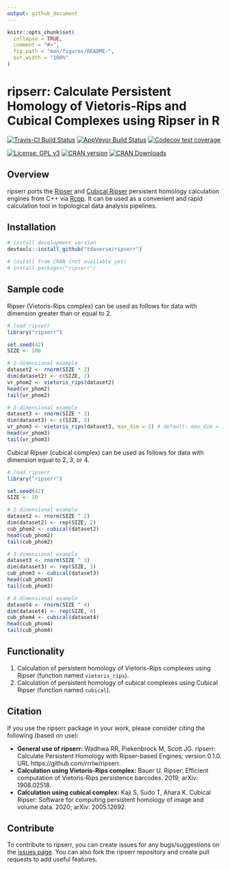 ```yaml
---
output: github_document
---
```


<!-- README.md is generated from README.Rmd. Please edit that file -->

```r
knitr::opts_chunk$set(
  collapse = TRUE,
  comment = "#>",
  fig.path = "man/figures/README-",
  out.width = "100%"
)
```

# ripserr: Calculate Persistent Homology of Vietoris-Rips and Cubical Complexes using Ripser in R

[![Travis-CI Build Status](https://travis-ci.org/rrrlw/ripserr.svg?branch=master)](https://travis-ci.org/rrrlw/ripserr)
[![AppVeyor Build Status](https://ci.appveyor.com/api/projects/status/github/rrrlw/ripserr?branch=master&svg=true)](https://ci.appveyor.com/project/rrrlw/ripserr)
[![Codecov test coverage](https://codecov.io/gh/rrrlw/ripserr/branch/master/graph/badge.svg)](https://codecov.io/gh/rrrlw/ripserr?branch=master)

[![License: GPL v3](https://img.shields.io/badge/License-GPL%20v3-blue.svg)](https://www.gnu.org/licenses/gpl-3.0)
[![CRAN version](http://www.r-pkg.org/badges/version/ripserr)](https://CRAN.R-project.org/package=ripserr)
[![CRAN Downloads](http://cranlogs.r-pkg.org/badges/grand-total/ripserr)](https://CRAN.R-project.org/package=ripserr)

## Overview

ripserr ports the [Ripser](https://arxiv.org/abs/1908.02518) and [Cubical Ripser](https://arxiv.org/abs/2005.12692) persistent homology calculation engines from C++ via [Rcpp](https://CRAN.R-project.org/package=Rcpp).
It can be used as a convenient and rapid calculation tool in topological data analysis pipelines.

## Installation

```r
# install development version
devtools::install_github("tdaverse/ripserr")

# install from CRAN (not available yet)
# install.packages("ripserr")
```

## Sample code

Ripser (Vietoris-Rips complex) can be used as follows for data with dimension greater than or equal to 2.

```r
# load ripserr
library("ripserr")

set.seed(42)
SIZE <- 100

# 2-dimensional example
dataset2 <- rnorm(SIZE * 2)
dim(dataset2) <- c(SIZE, 2)
vr_phom2 <- vietoris_rips(dataset2)
head(vr_phom2)
tail(vr_phom2)

# 3-dimensional example
dataset3 <- rnorm(SIZE * 3)
dim(dataset3) <- c(SIZE, 3)
vr_phom3 <- vietoris_rips(dataset3, max_dim = 2) # default: max_dim = 1
head(vr_phom3)
tail(vr_phom3)
```

Cubical Ripser (cubical complex) can be used as follows for data with dimension equal to 2, 3, or 4.

```r
# load ripserr
library("ripserr")

set.seed(42)
SIZE <- 10

# 2-dimensional example
dataset2 <- rnorm(SIZE ^ 2)
dim(dataset2) <- rep(SIZE, 2)
cub_phom2 <- cubical(dataset2)
head(cub_phom2)
tail(cub_phom2)

# 3-dimensional example
dataset3 <- rnorm(SIZE ^ 3)
dim(dataset3) <- rep(SIZE, 3)
cub_phom3 <- cubical(dataset3)
head(cub_phom3)
tail(cub_phom3)

# 4-dimensional example
dataset4 <- rnorm(SIZE ^ 4)
dim(dataset4) <- rep(SIZE, 4)
cub_phom4 <- cubical(dataset4)
head(cub_phom4)
tail(cub_phom4)
```

## Functionality

1. Calculation of persistent homology of Vietoris-Rips complexes using Ripser (function named `vietoris_rips`).
1. Calculation of persistent homology of cubical complexes using Cubical Ripser (function named `cubical`).

## Citation

If you use the ripserr package in your work, please consider citing the following (based on use):

* **General use of ripserr:** Wadhwa RR, Piekenbrock M, Scott JG. ripserr: Calculate Persistent Homology with Ripser-based Engines; version 0.1.0. URL https://github.com/rrrlw/ripserr.
* **Calculation using Vietoris-Rips complex:** Bauer U. Ripser: Efficient computation of Vietoris-Rips persistence barcodes. 2019; arXiv: 1908.02518.
* **Calculation using cubical complex:** Kaji S, Sudo T, Ahara K. Cubical Ripser: Software for computing persistent homology of image and volume data. 2020; arXiv: 2005.12692.

## Contribute

To contribute to ripserr, you can create issues for any bugs/suggestions on the [issues page](https://github.com/tdaverse/ripserr/issues).
You can also fork the ripserr repository and create pull requests to add useful features.